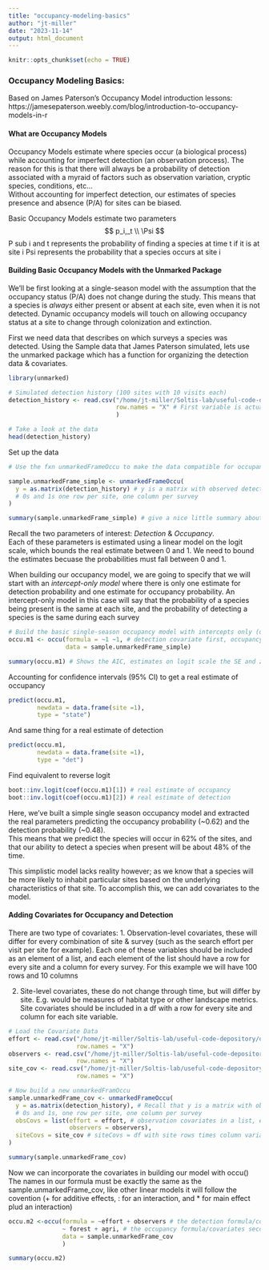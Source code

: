 ```yaml
---
title: "occupancy-modeling-basics"
author: "jt-miller"
date: "2023-11-14"
output: html_document
---
```


```r
knitr::opts_chunk$set(echo = TRUE)
```

### Occupancy Modeling Basics:
Based on James Paterson's Occupancy Model introduction lessons: https://jamesepaterson.weebly.com/blog/introduction-to-occupancy-models-in-r

#### What are Occupancy Models
Occupancy Models estimate where species occur (a biological process) while accounting for imperfect detection (an observation process). The reason for this is that there will always be a probability of detection associated with a myraid of factors such as observation variation, cryptic species, conditions, etc... <br> 
Without accounting for imperfect detection, our estimates of species presence and absence (P/A) for sites can be biased. <br>

Basic Occupancy Models estimate two parameters 
$$
p_i,_t \\
\Psi
$$
P sub i and t represents the probability of finding a species at time t if it is at site i 
Psi represents the probability that a species occurs at site i 

#### Building Basic Occupancy Models with the Unmarked Package
We'll be first looking at a single-season model with the assumption that the occupancy status (P/A) does not change during the study. This means that a species is _always_ either present or absent at each site, even when it is not detected. Dynamic occupancy models will touch on allowing occupancy status at a site to change through colonization and extinction. 

First we need data that describes on which surveys a species was detected. Using the Sample data that James Paterson simulated, lets use the unmarked package which has a function for organizing the detection data & covariates. 
```r
library(unmarked)

# Simulated detection history (100 sites with 10 visits each)
detection_history <- read.csv("/home/jt-miller/Soltis-lab/useful-code-depository/occupancy-modeling/data/raw/detection_history.csv",
                              row.names = "X" # First variable is actually a row labeler not data
                              )

# Take a look at the data 
head(detection_history)
```
Set up the data
```r
# Use the fxn unmarkedFrameOccu to make the data compatible for occupancy detections

sample.unmarkedFrame_simple <- unmarkedFrameOccu(
  y = as.matrix(detection_history) # y is a matrix with observed detection history
  # 0s and 1s one row per site, one column per survey
)

summary(sample.unmarkedFrame_simple) # give a nice little summary about our simulated data
```
Recall the two parameters of interest: _Detection_ & _Occupancy_. <br>
Each of these parameters is estimated using a linear model on the logit scale, which bounds the real estimate between 0 and 1. We need to bound the estimates becuase the probabilities must fall between 0 and 1. <br> 

When building our occupancy model, we are going to specify that we will start with an *intercept-only model* where there is only one estimate for detection probability and one estimate for occupancy probability. An intercept-only model in this case will say that the probability of a species being present is the same at each site, and the probability of detecting a species is the same during each survey
```r
# Build the basic single-season occupancy model with intercepts only (one estimate for detection, one for occupancy)
occu.m1 <- occu(formula = ~1 ~1, # detection covariate first, occupancy covariate second
                data = sample.unmarkedFrame_simple)

summary(occu.m1) # Shows the AIC, estimates on logit scale the SE and z-scores
```
Accounting for confidence intervals (95% CI) to get a real estimate of occupancy
```r
predict(occu.m1, 
        newdata = data.frame(site =1),
        type = "state")
```
And same thing for a real estimate of detection
```r
predict(occu.m1, 
        newdata = data.frame(site =1),
        type = "det")
```
Find equivalent to reverse logit
```r
boot::inv.logit(coef(occu.m1)[1]) # real estimate of occupancy
boot::inv.logit(coef(occu.m1)[2]) # real estimate of detection
```
Here, we've built a simple single season occupancy model and extracted the real parameters predicting the occupancy probability (~0.62) and the detection probability (~0.48). <br> 
This means that we predict the species will occur in 62% of the sites, and that our ability to detect a species when present will be about 48% of the time. <br>

This simplistic model lacks reality however; as we know that a species will be more likely to inhabit particular sites based on the underlying characteristics of that site. To accomplish this, we can add covariates to the model. 

#### Adding Covariates for Occupancy and Detection
There are two type of covariates: 
1. Observation-level covariates, these will differ for every combination of site & survey (such as the search effort per visit per site for example). Each one of these variables should be included as an element of a list, and each element of the list should have a row for every site and a column for every survey. For this example we will have 100 rows and 10 columns

2. Site-level covariates, these do not change through time, but will differ by site. E.g. would be measures of habitat type or other landscape metrics. Site covariates should be included in a df with a row for every site and column for each site variable. 

```r
# Load the Covariate Data
effort <- read.csv("/home/jt-miller/Soltis-lab/useful-code-depository/occupancy-modeling/data/raw/effort.csv",
                   row.names = "X")
observers <- read.csv("/home/jt-miller/Soltis-lab/useful-code-depository/occupancy-modeling/data/raw/observers.csv",
                   row.names = "X")
site_cov <- read.csv("/home/jt-miller/Soltis-lab/useful-code-depository/occupancy-modeling/data/raw/site_cov.csv",
                   row.names = "X")

# Now build a new unmarkedFramOccu
sample.unmarkedFrame_cov <- unmarkedFrameOccu(
  y = as.matrix(detection_history), # Recall that y is a matrix with observed detection history 
  # 0s and 1s, one row per site, one column per survey 
  obsCovs = list(effort = effort, # observation covariates in a list, each variable has site rows times survey columns
                 observers = observers),
  siteCovs = site_cov # siteCovs = df with site rows times column variables 
)

summary(sample.unmarkedFrame_cov)

```
Now we can incorporate the covariates in building our model with occu() <br>
The names in our formula must be exactly the same as the sample.unmarkedFrame_cov, like other linear models it will follow the covention (+ for additive effects, : for an interaction, and * for main effect plud an interaction)
```r
occu.m2 <-occu(formula = ~effort + observers # the detection formula/covariates
               ~ forest + agri, # the occupancy formula/covariates second  
               data = sample.unmarkedFrame_cov
               )

summary(occu.m2)
```

